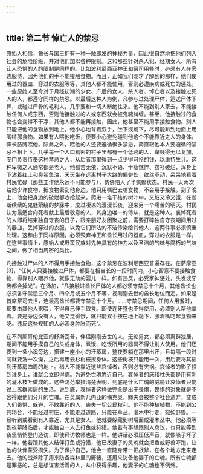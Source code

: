 ```yaml
---
---
---
```

title: 第二节 悼亡人的禁忌
---




原始人相信，酋长与国王拥有一种一触即发的神秘力量，因此很自然地把他们列入社会的危险阶级，并对他们加以各种限制。这和那些针对杀人犯、经期女人、所有让人恐惧的人的限制是同样的。比如波利尼西亚神王和祭司用餐时，必须有人在旁边服侍，因为他们的手不能接触食物。而且，正如我们刚才了解到的那样，他们使用过的器皿、穿过的衣服等等，其他人都不能使用，否则必遭疾病或死亡的惩处。一些原始人至今对于月经初潮的少女、产后的女人、杀人者、悼亡者以及接触过死人的人，都遵守同样的禁忌。以最后这种人为例，凡参与过处理尸体，运送尸体下葬，或碰过尸骨的毛利人，几乎要和一切人断绝往来。他不能到别人家去，不能接触任何人或东西，否则他接触过的人或东西就会被鬼魂纠缠。甚至，他接触过的食物也会变得不干净，其他人都不能再接触，因此，他甚至不能用手接触食物。别人只能把他的食物放到地上，他小心地背着双手，坐下或跪下，尽可能趴到地面上用嘴啃那食物。如果有人喂他吃饭，便要小心避免碰到他这个不能靠近之人的身体，伸长胳膊喂他。除此之外，喂他的人还要遵循很多禁忌，简直跟他本人要遵循的禁忌不相上下。几乎每一个人口稠密的村子里都有一个低贱的人，卑贱得无以复加，专门负责侍奉这种禁忌之人，从后者那里得到一点少得可怜的钱，以维持生计。这种卑微之人通常都是老人，他孤苦无依、沉默不语、干瘦憔悴、衣衫破烂，浑身上下沾着红土和臭鲨鱼油，天天坐在远离村子大路的偏僻处，纹丝不动，呆呆地看着村民忙碌（那些工作他永远不可能参与），仿佛陷入了半疯癫状态。村民一天两次给他少许食物，把食物丢到他身边。他只用嘴巴去啃食物，不会用手接触。到了晚上，他会把身边的破烂都收拾起来，爬进一堆干枯的树叶中，又脏又冷又饿，在断断续续的鬼魅萦绕的梦寐中，度过凄凉的漫漫长夜，迎来另一个痛苦的明天。村民认为最适合向死者献上最后敬意的人，其身边唯一的侍从，就是这种人。哀悼死者的人即将结束独自守丧的日子，跟亲朋好友团聚之前，需要打碎独自守丧期间用过的器皿，丢掉穿过的衣服，以免它们所沾的不洁传染给其他人，这两件事必须慎重处理。这和由于同样原因，必须毁弃神王和酋长用过的器皿，穿过的衣服是一样。在这些事情上，原始人或野蛮民族对鬼神具有的神力以及圣洁的气味与腐朽的气味之间，做了相当周密的类比。

凡接触过尸体的人不得用手接触食物，这个禁忌在波利尼西亚普遍存在。在萨摩亚[3]，“任何人只要接触过尸体，都要在相当长的一段时间内，小心留意不要接触食物，得靠别人喂养他，就像无助的婴儿一样。如有违反，必受家神惩处，头发或牙齿都会掉光”。在汤加，“凡接触过酋长尸体的人都必须守禁忌十个月，其他酋长也必须各守禁忌三个月、四个月或五个月不等，视刚刚去世的酋长地位而定。如果是首席祭司去世，连最高酋长都要守禁忌十个月。……守禁忌期间，任何人用餐时，都要由其他人来喂，不得自己伸手取食。即使连牙签也不得使用，必须别人帮他拿着。要是旁边没有人，他又觉得饿，就只能双手按在地上跪下，张着嘴叼起食物来吃。违反这些规矩的人必浑身肿胀而死”。

在不列颠哥伦比亚的舒斯瓦普，伴侣刚刚去世的人，无论男女，都必须离群独居，期间不能用手摸自己的头或身体，煮饭、吃饭所用的器具不得让别人使用。他们还要到一条小溪旁边，搭建一座小小的汗蒸房，整夜要躺在那里出汗，且每隔一段时间就要洗一次澡，之后再用云杉树枝擦身体。这些树枝只能用一次，用后要将其插到汗蒸房四周的地上。猎人不能靠近这些哀悼者，否则必有灾祸。哀悼者的影子投到谁身上，谁就会立即得病。为避免亡魂靠近自己，哀悼者的床和枕头都是用有刺的灌木枝叶做成的。这些防范举措清楚表明，到底是什么亡魂的威胁让哀悼者只能过上离群索居的生活。说到底，哀悼者这样做完全是出于畏惧，畏惧的对象就是不舍得跟他们分开的亡魂。在英属新几内亚的梅克奥，鳏夫会被整个社会遗弃，变成人们畏惧、躲避、不敢靠近的人，丧失一切公民权利。他不能种植植物，不能到公共场合，不能经过村庄，不能走过道路，只能在草丛、灌木中行走，宛如野兽。一旦听到或看到有人靠近，尤其是女人，他就要躲藏到树后面或灌木丛中。他必须等到夜幕降临后，才能独自一人去打鱼或狩猎。他若有事想跟别人商议，也只能等到夜里悄悄登门造访，即使拜访牧师也是一样。他讲话必须压低声音，就像嗓子坏了一样。他若跟其他人结伴打鱼或狩猎，他已故妻子的灵魂就会把鱼或野兽吓跑，让他的伙伴蒙受损失。为了保护自己，他会一直随身带一把战斧，在各个地方走来走去。他的战斧除了用来防备森林里的野猪，还用来防备他妻子的亡魂。所有亡魂都是罪恶的，总是想谋害活着的人，从中获得乐趣，他妻子的亡魂也不例外。